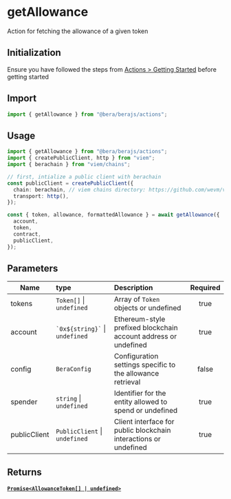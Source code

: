 # getAllowance

Action for fetching the allowance of a given token

## Initialization

Ensure you have followed the steps from [Actions > Getting Started](/actions/getting-started) before getting started

## Import

```ts
import { getAllowance } from "@bera/berajs/actions";
```

## Usage

```ts
import { getAllowance } from "@bera/berajs/actions";
import { createPublicClient, http } from "viem";
import { berachain } from "viem/chains";

// first, intialize a public client with berachain
const publicClient = createPublicClient({
  chain: berachain, // viem chains directory: https://github.com/wevm/viem/blob/main/src/chains/index.ts
  transport: http(),
});

const { token, allowance, formattedAllowance } = await getAllowance({
  account,
  token,
  contract,
  publicClient,
});
```

## Parameters
| Name           | type                              | Description                                                               | Required |
| -------------- | :-------------------------------- | :------------------------------------------------------------------------ | :------: |
| tokens       | `Token[]` \| `undefined`     | Array of `Token` objects or undefined                         | true     |
| account      | `` `0x${string}` `` \| `undefined` | Ethereum-style prefixed blockchain account address or undefined | true     |
| config       | `BeraConfig`                 | Configuration settings specific to the allowance retrieval    | false    |
| spender      | `string` \| `undefined`      | Identifier for the entity allowed to spend or undefined       | true     |
| publicClient | `PublicClient` \| `undefined`| Client interface for public blockchain interactions or undefined | true     |

## Returns

#### [`Promise<AllowanceToken[] | undefined>`](/types/AllowanceToken/)
